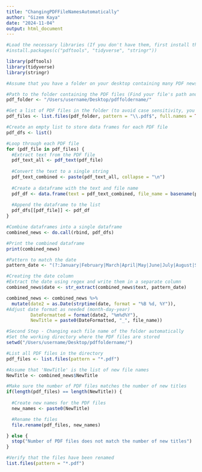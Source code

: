 ```yaml
---
title: "ChangingPDFFileNamesAutomatically"
author: "Gizem Kaya"
date: "2024-11-04"
output: html_document
---
```


```r
#Load the necessary libraries (If you don't have them, first install them by removing the hashtag from the code below.)
#install.packages(c("pdftools", "tidyverse", "stringr"))

library(pdftools)
library(tidyverse)
library(stringr)

#Assume that you have a folder on your desktop containing many PDF news documents that you want to automatically change their file names by writing these news dates before each file name. 

#Path to the folder containing the PDF files (Find your file's path and change the code line below.)
pdf_folder <- "/Users/username/Desktop/pdffoldername/"

#Get a list of PDF files in the folder (to avoid case sensitivity, you can put (?i) before the \\.pdf$)
pdf_files <- list.files(pdf_folder, pattern = "\\.pdf$", full.names = TRUE)

#Create an empty list to store data frames for each PDF file
pdf_dfs <- list()

#Loop through each PDF file
for (pdf_file in pdf_files) {
  #Extract text from the PDF file
  pdf_text_all <- pdf_text(pdf_file)
  
  #Convert the text to a single string
  pdf_text_combined <- paste(pdf_text_all, collapse = "\n")
  
  #Create a dataframe with the text and file name
  pdf_df <- data.frame(text = pdf_text_combined, file_name = basename(pdf_file))
  
  #Append the dataframe to the list
  pdf_dfs[[pdf_file]] <- pdf_df
}

#Combine dataframes into a single dataframe
combined_news <- do.call(rbind, pdf_dfs)

#Print the combined dataframe
print(combined_news)

#Pattern to match the date
pattern_date <- "(?:January|February|March|April|May|June|July|August|September|October|November|December) \\d{1,2}, \\d{4}"

#Creating the date column 
#Extract the date using regex and write them in a separate column
combined_news$date <- str_extract(combined_news$text, pattern_date)

combined_news <- combined_news %>%
  mutate(date2 = as.Date(strptime(date, format = "%B %d, %Y")),  
#Adjust date format as needed (month-day-year)
         DateFormatted = format(date2, "%m%d%Y"),                
         NewTitle = paste0(DateFormatted, "_", file_name))  

#Second Step - Changing each file name of the folder automatically
#Set the working directory where the PDF files are stored
setwd("/Users/username/Desktop/pdffoldername/")

#List all PDF files in the directory
pdf_files <- list.files(pattern = "*.pdf")

#Assume that 'NewTitle' is the list of new file names
NewTitle <- combined_news$NewTitle

#Make sure the number of PDF files matches the number of new titles
if(length(pdf_files) == length(NewTitle)) {
  
  #Create new names for the PDF files
  new_names <- paste0(NewTitle)  

  #Rename the files
  file.rename(pdf_files, new_names)

} else {
  stop("Number of PDF files does not match the number of new titles")
}

#Verify that the files have been renamed
list.files(pattern = "*.pdf")
```

